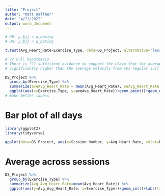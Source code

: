 ```yaml
---
title: "Project"
author: "Matt Haffner"
date: "4/21/2022"
output: word_document
---
```



```r
# H0: µ_bjj = µ_boxing
# HA: µ_bjj < µ_boxing

t.test(Avg_Heart_Rate~Exercise_Type, data=DS_Project, alternative='less', paired=TRUE)

# ?? null hypothesis
# There is ??? sufficient evidence to support the claim that the average velocity from the wetsuit is 
# significantly higher than the average velocity from the regular suit
```


```r
DS_Project %>%
  group_by(Exercise_Type) %>%
  summarize(aveAvg_Heart_Rate = mean(Avg_Heart_Rate), seAvg_Heart_Rate = sd(Avg_Heart_Rate)/sqrt(length(Avg_Heart_Rate)), tstar = qt(1-0.05/2, length(Avg_Heart_Rate)-1)) %>%
  ggplot(aes(x=Exercise_Type, y=aveAvg_Heart_Rate))+geom_point()+geom_errorbar(aes(ymin=aveAvg_Heart_Rate - seAvg_Heart_Rate*tstar, ymax=aveAvg_Heart_Rate + seAvg_Heart_Rate*tstar))+ylim(c(0,170))
# make better labels
```

# Bar plot of all days
```r
library(ggplot2)
library(tidyverse)

ggplot(data=DS_Project, aes(x=Session_Number, y=Avg_Heart_Rate, color=Exercise_Type))+geom_point()+ylim(c(0,170))+scale_x_discrete(limits=c(1,2,3,4,5,6))+labs(title='Average Heart Rate by Session for BJJ vs VR Boxing', y='Average Heart Rate (BPM)', x='Session Number')
```

# Average across sessions
```r
DS_Project %>%
  group_by(Exercise_Type) %>%
  summarize(Avg_Avg_Heart_Rate=mean(Avg_Heart_Rate)) %>%
  ggplot(aes(y=Avg_Avg_Heart_Rate, x=Exercise_Type))+geom_col()+labs(title='Average of Average Heart Rate for BJJ vs VR Boxing', y='Average of Average Heart Rate (BPM)', x='Exercise Type')
```

